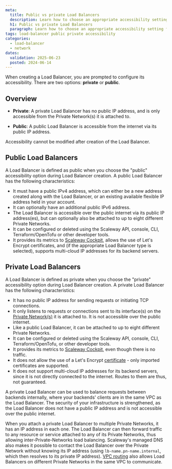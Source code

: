 ```yaml
---
meta:
  title: Public vs private Load Balancers
  description: Learn how to choose an appropriate accessibility setting for your Scaleway Load Balancer, favoring security and isolating with a private Load Balancer, or public accessibility over the internet with a public Load Balancer.
  h1: Public vs private Load Balancers
  paragraph: Learn how to choose an appropriate accessibility setting for your Scaleway Load Balancer, favoring security and isolating with a private Load Balancer, or public accessibility over the internet with a public Load Balancer.
tags: load-balancer public private accessibility
categories: 
  - load-balancer
  - network
dates:
  validation: 2025-06-23
  posted: 2024-06-14
---
```


When creating a Load Balancer, you are prompted to configure its accessibility. There are two options: **private** or **public**.

## Overview

- **Private**: A private Load Balancer has no public IP address, and is only accessible from the Private Network(s) it is attached to.

- **Public**: A public Load Balancer is accessible from the internet via its public IP address.

Accessibility cannot be modified after creation of the Load Balancer.

## Public Load Balancers

A Load Balancer is defined as public when you choose the "public" accessibility option during Load Balancer creation. A public Load Balancer has the following characteristics:

- It must have a public IPv4 address, which can either be a new address created along with the Load Balancer, or an existing available flexible IP address held in your account.
- It can optionally have an additional public IPv6 address.
- The Load Balancer is accessible over the public internet via its public IP address(es), but can optionally also be attached to up to eight different Private Networks.
- It can be configured or deleted using the Scaleway API, console, CLI, Terraform/OpenTofu or other developer tools.
- It provides its metrics to [Scaleway Cockpit](/cockpit/concepts/#cockpit), allows the use of Let's Encrypt certificates, and (if the appropriate Load Balancer type is selected), supports multi-cloud IP addresses for its backend servers.

<Lightbox src="scaleway-public-lb.webp" alt="" />

## Private Load Balancers

A Load Balancer is defined as private when you choose the "private" accessibility option during Load Balancer creation. A private Load Balancer has the following characteristics:

- It has no public IP address for sending requests or initiating TCP connections.
- It only listens to requests or connections sent to its interface(s) on the [Private Network(s)](/vpc/concepts/#private-networks) it is attached to. It is not accessible over the public internet.
- Like a public Load Balancer, it can be attached to up to eight different Private Networks.
- It can be configured or deleted using the Scaleway API, console, CLI, Terraform/OpenTofu, or other developer tools.
- It provides its metrics to [Scaleway Cockpit](/cockpit/concepts/#cockpit), even though there is no traffic.
- It does not allow the use of a Let's Encrypt [certificate](/load-balancer/concepts/#certificate) - only imported certificates are supported.
- It does not support multi-cloud IP addresses for its backend servers, since it is not directly connected to the internet. Routes to them are thus, not guaranteed.

A private Load Balancer can be used to balance requests between backends internally, where your backends' clients are in the same VPC as the Load Balancer. The security of your infrastructure is strengthened, as the Load Balancer does not have a public IP address and is not accessible over the public internet.

<Lightbox src="scaleway-private-lb.webp" alt="" />

When you attach a private Load Balancer to multiple Private Networks, it has an IP address in each one. The Load Balancer can then forward traffic to any resource or service attached to any of its Private Networks, thus allowing inter-Private-Networks load balancing. Scaleway's managed DNS also makes it possible to contact the Load Balancer over the Private Network without knowing its IP address (using `lb-name.pn-name.internal`, which then resolves to its private IP address). [VPC routing](/vpc/concepts/#routing) also allows Load Balancers on different Private Networks in the same VPC to communicate.

<Lightbox src="scaleway-privatelb-multipn.webp" alt="" />